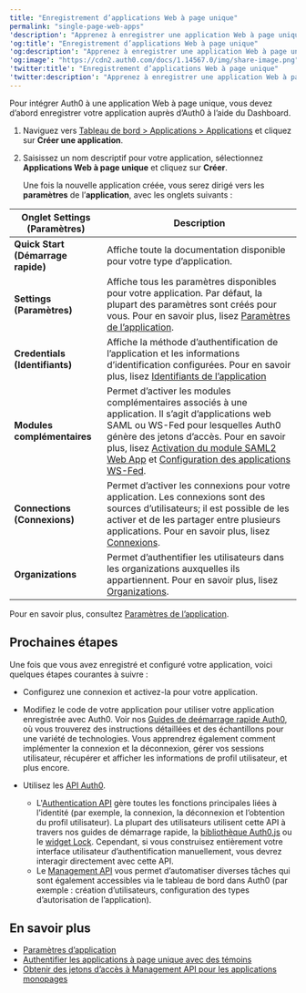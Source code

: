 ---
title: "Enregistrement d’applications Web à page unique"
permalink: "single-page-web-apps"
'description': "Apprenez à enregistrer une application Web à page unique (SPA) à l’aide de Auth0 Dashboard."
'og:title': "Enregistrement d’applications Web à page unique"
'og:description': "Apprenez à enregistrer une application Web à page unique (SPA) à l’aide de Auth0 Dashboard."
'og:image': "https://cdn2.auth0.com/docs/1.14567.0/img/share-image.png"
'twitter:title': "Enregistrement d’applications Web à page unique"
'twitter:description': "Apprenez à enregistrer une application Web à page unique (SPA) à l’aide de Auth0 Dashboard."
---

Pour intégrer Auth0 à une application Web à page unique, vous devez d’abord enregistrer votre application auprès d’Auth0 à l’aide du Dashboard.

1. Naviguez vers [Tableau de bord > Applications > Applications](https://manage.auth0.com/#/applications) et cliquez sur **Créer une application**.
2. Saisissez un nom descriptif pour votre application, sélectionnez **Applications Web à page unique** et cliquez sur **Créer**.

   Une fois la nouvelle application créée, vous serez dirigé vers les **paramètres** de l’**application**, avec les onglets suivants :

<table class="table"><thead>
<tr>
<th><strong>Onglet Settings (Paramètres)</strong></th>
<th><strong>Description</strong></th>
</tr>
</thead>
<tbody>
<tr>
<td><strong>Quick Start (Démarrage rapide)</strong></td>
<td>Affiche toute la documentation disponible pour votre type d’application.</td>
</tr>
<tr>
<td><strong>Settings (Paramètres)</strong></td>
<td>Affiche tous les paramètres disponibles pour votre application. Par défaut, la plupart des paramètres sont créés pour vous. Pour en savoir plus, lisez <a href="/docs/docs/fr-ca/get-started/dashboard/application-settings">Paramètres de l’application</a>.</td>
</tr>
<tr>
<td><strong>Credentials (Identifiants)</strong></td>
<td>Affiche la méthode d’authentification de l’application et les informations d’identification configurées. Pour en savoir plus, lisez <a href="/docs/docs/fr-ca/secure/application-credentials">Identifiants de l’application</a></td>
</tr>
<tr>
<td><strong>Modules complémentaires</strong></td>
<td>Permet d’activer les modules complémentaires associés à une application. Il s’agit d’applications web SAML ou WS-Fed pour lesquelles Auth0 génère des jetons d’accès. Pour en savoir plus, lisez <a href="/docs/docs/fr-ca/authenticate/protocols/saml/saml-sso-integrations/enable-saml2-web-app-addon">Activation du module SAML2 Web App</a> et <a href="/docs/docs/fr-ca/protocols/configure-ws-fed-applications">Configuration des applications WS-Fed</a>.</td>
</tr>
<tr>
<td><strong>Connections (Connexions)</strong></td>
<td>Permet d’activer les connexions pour votre application. Les connexions sont des sources d’utilisateurs; il est possible de les activer et de les partager entre plusieurs applications. Pour en savoir plus, lisez <a href="/docs/docs/fr-ca/connections">Connexions</a>.</td>
</tr>
<tr>
<td><strong>Organizations</strong></td>
<td>Permet d’authentifier les utilisateurs dans les organizations auxquelles ils appartiennent. Pour en savoir plus, lisez <a href="/docs/docs/fr-ca/organizations">Organizations</a>.</td>
</tr>
</tbody>
</table>

   Pour en savoir plus, consultez [Paramètres de l’application](/docs/fr-ca/get-started/applications/application-settings).

## Prochaines étapes

Une fois que vous avez enregistré et configuré votre application, voici quelques étapes courantes à suivre :

* Configurez une connexion et activez-la pour votre application.
* Modifiez le code de votre application pour utiliser votre application enregistrée avec Auth0. Voir nos [Guides de deémarrage rapide Auth0](/docs/fr-ca/quickstarts), où vous trouverez des instructions détaillées et des échantillons pour une variété de technologies. Vous apprendrez également comment implémenter la connexion et la déconnexion, gérer vos sessions utilisateur, récupérer et afficher les informations de profil utilisateur, et plus encore.
* Utilisez les [API Auth0](/docs/fr-ca/api).

  + L'[Authentication API](/docs/fr-ca/api/authentication) gère toutes les fonctions principales liées à l’identité (par exemple, la connexion, la déconnexion et l’obtention du profil utilisateur). La plupart des utilisateurs utilisent cette API à travers nos guides de démarrage rapide, la [bibliothèque Auth0.js](/docs/fr-ca/libraries/auth0js) ou le [widget Lock](/docs/fr-ca/libraries/lock). Cependant, si vous construisez entièrement votre interface utilisateur d’authentification manuellement, vous devrez interagir directement avec cette API.
  + Le [Management API](/docs/fr-ca/api/management/v2) vous permet d’automatiser diverses tâches qui sont également accessibles via le tableau de bord dans Auth0 (par exemple : création d’utilisateurs, configuration des types d’autorisation de l’application).

## En savoir plus

* [Paramètres d’application](/docs/fr-ca/get-started/applications/application-settings)
* [Authentifier les applications à page unique avec des témoins](/docs/fr-ca/manage-users/cookies/spa-authenticate-with-cookies)
* [Obtenir des jetons d’accès à Management API pour les applications monopages](/docs/fr-ca/secure/tokens/access-tokens/management-api-access-tokens/get-management-api-tokens-for-single-page-applications)